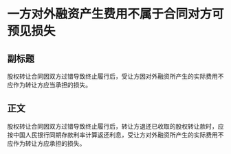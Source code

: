 # 一方对外融资产生费用不属于合同对方可预见损失
## 副标题
股权转让合同因双方过错导致终止履行后，受让方因对外融资所产生的实际费用不应作为转让方应当承担的损失。
## 正文
股权转让合同因双方过错导致终止履行后，转让方退还已收取的股权转让款时，应按中国人民银行同期存款利率计算返还利息，受让方对外融资所产生的实际费用不应作为转让方应承担的损失。